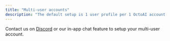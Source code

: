 ```yaml
---
title: "Multi-user accounts"
description: "The default setup is 1 user profile per 1 OctoAI account. We can easily help you setup multiple users within a single account if you have a team or organization with multiple users. This will allow your team to manage endpoints, view logs & metrics, and securely share access to the account."
---
```


Contact us on [Discord](https://discord.gg/rXTPeRBcG7) or our in-app chat feature to setup your multi-user account.